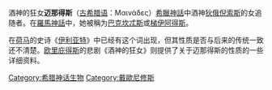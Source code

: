 {{unreferenced|time=2014-7-25}}
酒神的狂女'''迈那得斯'''（[[古希腊语|古希腊语]]：Μαινάδες）[[希臘神話|希臘神話]]中酒神[[狄俄倪索斯|狄俄倪索斯]]的女追随者。在[[羅馬神話|羅馬神話]]中，她被稱为[[巴克坎忒斯|巴克坎忒斯]]或[[梯伊阿得斯|梯伊阿得斯]]。

在[[荷马|荷马]]的史诗《[[伊利亚特|伊利亚特]]》中已经有这个词出现，但其性质是否与后来的传统一致还不清楚。[[欧里庇得斯|欧里庇得斯]]的悲剧《酒神的狂女》则提供了关于迈那得斯的性质的一些详细资料。

{{希腊人物小作品}}

[[Category:希腊神话生物|Category:希腊神话生物]]
[[Category:戴歐尼修斯|Category:戴歐尼修斯]]